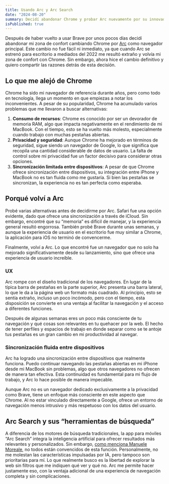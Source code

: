 ```yaml
---
title: Usando Arc y Arc Search
date: "2024-08-20"
summary: Decidí abandonar Chrome y probar Arc nuevamente por su innovadora experiencia de usuario, mejor sincronización entre dispositivos y enfoque en la privacidad. Aunque las funciones de IA en Arc Search no son prioritarias para mí, disfruto de una navegación fluida y sin filtros que limitan mi libertad en la web.
isPublished: true
---
```


Después de haber vuelto a usar Brave por unos pocos días decidí abandonar mi zona de confort cambiando Chrome por [Arc](https://arc.net) como navegador principal.
Este cambio no fue fácil ni inmediato, ya que cuando Arc se estrenó para escritorio a mediados del 2022 me resultó extraño y volvía mi zona de confort con Chrome. Sin embargo, ahora hice el cambio definitivo y quiero compartir las razones detrás de esta decisión.

## Lo que me alejó de Chrome
Chrome ha sido mi navegador de referencia durante años, pero como todo en tecnología, llega un momento en que empiezas a notar los inconvenientes. A pesar de su popularidad, Chrome ha acumulado varios problemas que me llevaron a buscar alternativas:
1. **Consumo de recursos**: Chrome es conocido por ser un devorador de memoria RAM, algo que impacta negativamente en el rendimiento de mi MacBook. Con el tiempo, esto se ha vuelto más molesto, especialmente cuando trabajo con muchas pestañas abiertas.
2. **Privacidad y seguridad**: Aunque Chrome ha mejorado en términos de seguridad, sigue siendo un navegador de Google, lo que significa que recopila una cantidad considerable de datos de usuario. La falta de control sobre mi privacidad fue un factor decisivo para considerar otras opciones.
3. **Sincronización limitada entre dispositivos**: A pesar de que Chrome ofrece sincronización entre dispositivos, su integración entre iPhone y MacBook no es tan fluida como me gustaría. Si bien las pestañas se sincronizan, la experiencia no es tan perfecta como esperaba.

## Porqué volví a Arc
Probé varias alternativas antes de decidirme por Arc. Safari fue una opción evidente, dado que ofrece una sincronización a través de iCloud. Sin embargo, encontré que su “memoria” es difícil de manejar, y la experiencia general resultó engorrosa. También probé Brave durante unas semanas, y aunque la experiencia de usuario en el escritorio fue muy similar a Chrome, la aplicación para iOS no terminó de convencerme.

Finalmente, volví a Arc. Lo que encontré fue un navegador que no solo ha mejorado significativamente desde su lanzamiento, sino que ofrece una experiencia de usuario increíble.

### UX
Arc rompe con el diseño tradicional de los navegadores. En lugar de la típica barra de pestañas en la parte superior, Arc presenta una barra lateral, lo que le da a la página web un formato más cuadrado. Al principio, esto se sentía extraño, incluso un poco incómodo, pero con el tiempo, esta disposición se convierte en una ventaja al facilitar la navegación y el acceso a diferentes funciones. 

Después de algunas semanas eres un poco más consciente de tu navegación y qué cosas son relevantes en tu quehacer por la web. El hecho de tener perfiles y espacios de trabajo en donde separar como se te antoje tus pestañas es un gran cambio en mi productividad al navegar.

### Sincronización fluida entre dispositivos
Arc ha logrado una sincronización entre dispositivos que realmente funciona. Puedo continuar navegando las pestañas abiertas en mi iPhone desde mi MacBook sin problemas, algo que otros navegadores no ofrecen de manera tan efectiva. Esta continuidad es fundamental para mi flujo de trabajo, y Arc lo hace posible de manera impecable.

Aunque Arc no es un navegador dedicado exclusivamente a la privacidad como Brave, tiene un enfoque más consciente en este aspecto que Chrome. Al no estar vinculado directamente a Google, ofrece un entorno de navegación menos intrusivo y más respetuoso con los datos del usuario.

## Arc Search y sus “herramientas de búsqueda”

A diferencia de los motores de búsqueda tradicionales, la app para móviles “Arc Search” integra la inteligencia artificial para ofrecer resultados más relevantes y personalizados. Sin embargo, [como menciona Manuele Moreale](https://manuelmoreale.com/a-rant-on-arc-search), no todos están convencidos de esta función. Personalmente, no me molestan las características impulsadas por IA, pero tampoco son prioritarias para mí. Lo que realmente busco es la libertad de explorar la web sin filtros que me indiquen qué ver y qué no. Arc me permite hacer justamente eso, con la ventaja adicional de una experiencia de navegación completa y sin complicaciones.